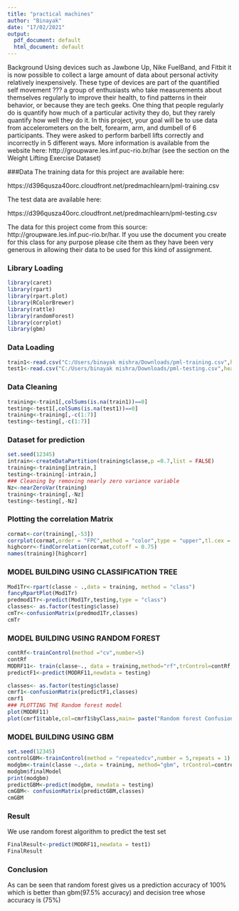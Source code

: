 ---
title: "practical machines"
author: "Binayak"
date: "17/02/2021"
output:
  pdf_document: default
  html_document: default
---
Background
Using devices such as Jawbone Up, Nike FuelBand, and Fitbit it is now possible to collect a large amount of data about personal activity relatively inexpensively. These type of devices are part of the quantified self movement ??? a group of enthusiasts who take measurements about themselves regularly to improve their health, to find patterns in their behavior, or because they are tech geeks. One thing that people regularly do is quantify how much of a particular activity they do, but they rarely quantify how well they do it. In this project, your goal will be to use data from accelerometers on the belt, forearm, arm, and dumbell of 6 participants. They were asked to perform barbell lifts correctly and incorrectly in 5 different ways. More information is available from the website here: http://groupware.les.inf.puc-rio.br/har (see the section on the Weight Lifting Exercise Dataset)

###Data
The training data for this project are available here:

https://d396qusza40orc.cloudfront.net/predmachlearn/pml-training.csv

The test data are available here:

https://d396qusza40orc.cloudfront.net/predmachlearn/pml-testing.csv

The data for this project come from this source: http://groupware.les.inf.puc-rio.br/har. If you use the document you create for this class for any purpose please cite them as they have been very generous in allowing their data to be used for this kind of assignment.

### Library Loading
```{r,echo= TRUE}
library(caret)
library(rpart)
library(rpart.plot)
library(RColorBrewer)
library(rattle)
library(randomForest)
library(corrplot)
library(gbm)
```
### Data Loading
```{r,echo=TRUE}
train1<-read.csv("C:/Users/binayak mishra/Downloads/pml-training.csv",header = TRUE)
test1<-read.csv("C:/Users/binayak mishra/Downloads/pml-testing.csv",header = TRUE)
```
### Data Cleaning
```{r,echo=TRUE}
training<-train1[,colSums(is.na(train1))==0]
testing<-test1[,colSums(is.na(test1))==0]
training<-training[,-c(1:7)]
testing<-testing[,-c(1:7)]
```
### Dataset for prediction
```{r,echo=TRUE}
set.seed(12345)
intrain<-createDataPartition(training$classe,p =0.7,list = FALSE)
training<-training[intrain,]
testing<-training[-intrain,]
### Cleaning by removing nearly zero variance variable
Nz<-nearZeroVar(training)
training<-training[,-Nz]
testing<-testing[,-Nz]
```
### Plotting the correlation Matrix
```{r,echo=TRUE}
cormat<-cor(training[,-53])
corrplot(cormat,order = "FPC",method = "color",type = "upper",tl.cex = 0.8,tl.col = rgb(0,0,0))
highcorr<-findCorrelation(cormat,cutoff = 0.75)
names(training)[highcorr]
```
### MODEL BUILDING USING CLASSIFICATION TREE
```{r,echo= TRUE}
Mod1Tr<-rpart(classe ~ .,data = training, method = "class")
fancyRpartPlot(Mod1Tr)
predmod1Tr<-predict(Mod1Tr,testing,type = "class")
classes<- as.factor(testing$classe)
cmTr<-confusionMatrix(predmod1Tr,classes)
cmTr
```
### MODEL BUILDING USING RANDOM FOREST
```{r,echo=TRUE}
contRf<-trainControl(method ="cv",number=5)
contRf
MODRF11<- train(classe~., data = training,method="rf",trControl=contRf,verbose= FALSE)
predictF1<-predict(MODRF11,newdata = testing)
```
```{r,echo=TRUE}
classes<- as.factor(testing$classe)
cmrf1<-confusionMatrix(predictF1,classes)
cmrf1
### PLOTTING THE Random forest model
plot(MODRF11)
plot(cmrf1$table,col=cmrf1$byClass,main= paste("Random forest Confusion Matrix: Accuracy=",round(cmrf1$overall["Accuracy"],4)))
```
### MODEL BUILDING USING GBM
```{r,echo= TRUE}
set.seed(12345)
controlGBM<-trainControl(method = "repeatedcv",number = 5,repeats = 1)
modgbm<-train(classe ~.,data = training, method="gbm", trControl=controlGBM, verbose= FALSE)
modgbm$finalModel
print(modgbm)
predictGBM<-predict(modgbm, newdata = testing)
cmGBM<- confusionMatrix(predictGBM,classes)
cmGBM
``` 
### Result
We use random forest algorithm to predict the test set
```{r,echo= TRUE}
FinalResult<-predict(MODRF11,newdata = test1)
FinalResult
```
###  Conclusion
As can be seen that random forest gives us a prediction accuracy of 100% which is better than gbm(97.5% accuracy) and decision tree whose accuracy is (75%) 



